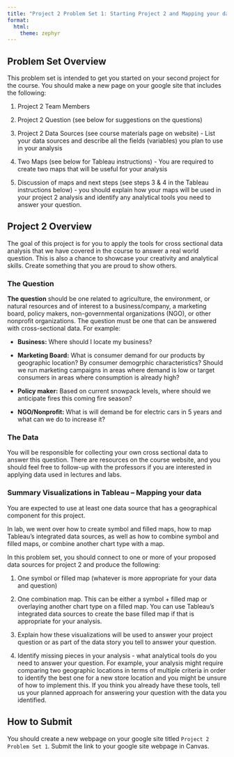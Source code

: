 ```yaml
---
title: "Project 2 Problem Set 1: Starting Project 2 and Mapping your data"
format: 
  html:
    theme: zephyr
---
```

## Problem Set Overview

This problem set is intended to get you started on your second project for the course. You should make a new page on your google site that includes the following:

1. Project 2 Team Members

2. Project 2 Question (see below for suggestions on the questions)

3. Project 2 Data Sources (see course materials page on website) - List your data sources and describe all the fields (variables) you plan to use in your analysis

4. Two Maps (see below for Tableau instructions) - You are required to create two maps that will be useful for your analysis

5. Discussion of maps and next steps (see steps 3 & 4 in the Tableau instructions below) - you should explain how your maps will be used in your project 2 analysis and identify any analytical tools you need to answer your question.

## Project 2 Overview

The goal of this project is for you to apply the tools for cross sectional data analysis that we have covered in the course to answer a real world question. This is also a chance to showcase your creativity and analytical skills. Create something that you are proud to show others.


### The Question

**The question** should be one related to agriculture, the environment, or natural resources and of interest to a business/company, a marketing board, policy makers, non-governmental organizations (NGO), or other nonprofit organizations. The question must be one that can be answered with cross-sectional data. For example:

- **Business:** Where should I locate my business?

- **Marketing Board:** What is consumer demand for our products by geographic location? By consumer demogrphic characteristics? Should we run marketing campaigns in areas where demand is low or target consumers in areas where consumption is already high?

- **Policy maker:** Based on current snowpack levels, where should we anticipate fires this coming fire season?

- **NGO/Nonprofit:** What is will demand be for electric cars in 5 years and what can we do to increase it?

### The Data

You will be responsible for collecting your own cross sectional data to answer this question. There are resources on the course website, and you should feel free to follow-up with the professors if you are interested in applying data used in lectures and labs.

### Summary Visualizations in Tableau -- Mapping your data

You are expected to use at least one data source that has a geographical component for this project. 

In lab, we went over how to create symbol and filled maps, how to map Tableau's integrated data sources, as well as how to combine symbol and filled maps, or combine another chart type with a map.

In this problem set, you should connect to one or more of your proposed data sources for project 2 and produce the following:

1. One symbol or filled map (whatever is more appropriate for your data and question)

2. One combination map. This can be either a symbol + filled map or overlaying another chart type on a filled map. You can use Tableau's integrated data sources to create the base filled map if that is appropriate for your analysis.

3. Explain how these visualizations will be used to answer your project question or as part of the data story you tell to answer your question.

4. Identify missing pieces in your analysis - what analytical tools do you need to answer your question. For example, your analysis might require comparing two geographic locations in terms of multiple criteria in order to identify the best one for a new store location and you might be unsure of how to implement this. If you think you already have these tools, tell us your planned approach for answering your question with the data you identified. 

## How to Submit

You should create a new webpage on your google site titled `Project 2 Problem Set 1`. Submit the link to your google site webpage in Canvas.